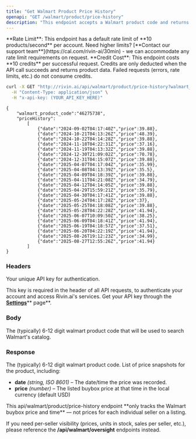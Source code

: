 ```yaml
---
title: "Get Walmart Product Price History"
openapi: "GET /walmart/product/price-history"
description: "This endpoint accepts a Walmart product code and returns an array of the buybox price history."
---
```


<Note>
  **Rate Limit**: This endpoint has a default rate limit of **10 products/second** per account. Need higher limits? [**Contact our support team**](https://cal.com/rivin-ai/30min) - we can accommodate any rate limit requirements on request.
</Note>

<Note>
  **Credit Cost**: This endpoint costs **10 credits** per successful request. Credits are only deducted when the API call succeeds and returns product data. Failed requests (errors, rate limits, etc.) do not consume credits.
</Note>

<RequestExample>

```bash Example walmart_product_code price history request
curl -X GET "http://rivin.ai/api/walmart/product/price-history?walmart_product_code=1370971228" \
  -H "Content-Type: application/json" \
  -H "x-api-key: (YOUR_API_KEY_HERE)"
```

</RequestExample>

<ResponseExample>

``` successful response
{
	"walmart_product_code":"46275738",
	"priceHistory":
		[
			{"date":"2024-09-02T04:17:40Z","price":39.88},
			{"date":"2024-10-21T04:13:26Z","price":48.39},
			{"date":"2024-10-22T04:14:28Z","price":39.88},
			{"date":"2024-11-18T04:22:31Z","price":37.16},
			{"date":"2024-11-19T04:13:32Z","price":39.88},
			{"date":"2024-12-30T21:09:02Z","price":70.78},
			{"date":"2024-12-31T04:15:07Z","price":39.88},
			{"date":"2025-04-07T04:17:04Z","price":35.99},
			{"date":"2025-04-08T04:13:39Z","price":35.5},
			{"date":"2025-04-09T04:18:39Z","price":39.88},
			{"date":"2025-04-11T04:21:08Z","price":34.79},
			{"date":"2025-04-12T04:14:05Z","price":39.88},
			{"date":"2025-04-29T15:59:21Z","price":35.79},
			{"date":"2025-04-30T04:17:41Z","price":39.88},
			{"date":"2025-05-24T04:17:28Z","price":37},
			{"date":"2025-05-25T04:18:08Z","price":39.88},
			{"date":"2025-05-28T04:22:28Z","price":41.94},
			{"date":"2025-06-07T10:09:50Z","price":38.25},
			{"date":"2025-06-09T04:18:41Z","price":41.94},
			{"date":"2025-06-19T04:18:57Z","price":37.51},
			{"date":"2025-06-20T04:22:19Z","price":41.94},
			{"date":"2025-08-26T19:12:23Z","price":34.99},
			{"date":"2025-08-27T12:55:26Z","price":41.94}
		]
}
```

</ResponseExample>

### Headers

<ParamField path="x-api-key" type="string" required="false">
  Your unique API key for authentication.

  This key is required in the header of all API requests, to authenticate your account and access Rivin.ai's services. Get your API key through the [**Settings**](https://console.anthropic.com/settings/keys)\*\* page\*\*.
</ParamField>

### Body

<ParamField path="walmart_product_code" type="string" required>
  The (typically) 6-12 digit walmart product code that will be used to search Walmart's catalog.
</ParamField>

### Response

<ParamField path="walmart_product_code" type="string">
  The (typically) 6-12 digit walmart product code.
</ParamField>

<ParamField path="price_history" type="string">
  List of price snapshots for the product, including:

  - **date** _(string, ISO 8601)_ – The date/time the price was recorded.
  - **price** _(number)_ – The listed buybox price at that time in the local currency (default USD)
</ParamField>

<Note>
  This api/walmart/product/price-history endpoint **only tracks the Walmart buybox price and time** — not prices for each individual seller on a listing.

  If you need per-seller visibility (prices, units in stock, sales per seller, etc.), please reference the **/api/walmart/oversight** endpoints instead.
</Note>